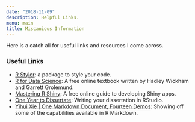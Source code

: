 ```yaml
---
date: "2018-11-09"
description: Helpful Links.
menu: main
title: Miscanious Information
---
```


Here is a catch all for useful links and resources I come across.  


### Useful Links

* [R Styler](https://styler.r-lib.org/): a package to style your code.
* [R for Data Science](https://r4ds.had.co.nz/): A free online textbook written by Hadley Wickham and Garrett Grolemund.
* [Mastering R Shiny](https://mastering-shiny.org/): A free online guide to developing Shiny apps.
* [One Year to Dissertate](https://livefreeordichotomize.com/posts/2018-09-14-one-year-to-dissertate/): Writing your dissertation in RStudio. 
* [Yihui Xie | One Markdown Document, Fourteen Demos](https://www.youtube.com/watch?v=qLEkUjxk7e8&ab_channel=RStudio): Showing off some of the capabilities available in R Markdown.

<!-- * ggplot examples / cheat sheet -->